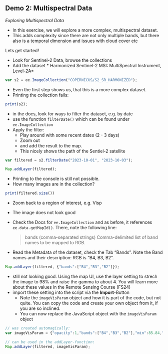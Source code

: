 
## Demo 2: Multispectral Data

*Exploring Multispectral Data*

- In this exercise, we will explore a more complex, multispectral dataset.
- This adds complexity since there are not only multiple bands, but there also is a temporal dimension and issues with cloud cover etc

Lets get started!

- Look for Sentinel-2 Data, browse the collections
- Add the dataset * Harmonized Sentinel-2 MSI: MultiSpectral Instrument, Level-2A*

```js
var s2 = ee.ImageCollection("COPERNICUS/S2_SR_HARMONIZED");
```

- Even the first step shows us, that this is a more complex dataset. 
- Printing the collection fails:

```js
print(s2);
```

- in the docs, look for ways to filter the dataset, e.g. by date
- use the function `filterDate()` which can be found under `ee.ImageCollection`
- Apply the filter:
  - Play around with some recent dates (2 - 3 days) 
  - Zoom out
  - and add the result to the map. 
  - This nicely shows the path of the Sentiel-2 satellite



```js
var filtered = s2.filterDate("2023-10-01", "2023-10-03");

Map.addLayer(filtered);
```

- Printing to the console is still not possible.
- How many images are in the collection?

```js
print(filtered.size())
```

- Zoom back to a region of interest, e.g. Visp
- The image does not look good
- Check the Docs for `ee.ImageCollection` and as before, it references `ee.data.getMapId()`. There, note the following line:

  > bands (comma-separated strings) Comma-delimited list of band names to be mapped to RGB.
- Read the Metadata of the dataset, check the Tab "Bands". Note the Band names and their description: RGB is "B4, B3, B2".

```js
Map.addLayer(filtered, {"bands":["B4","B3","B2"]});
```

- still not looking good. Using the map UI, use the layer setting to strech  the image to 98% and raise the gamma to about 4. You will learn more about these values in the Remote Sensing Course (FS24)
- import these setting into the script via the **Import**-Button
  - Note the `imageVisParam` object and how it is part of the code, but not quite. You can copy the code and create your own object from it, if you are so inclined.
  - You can now replace the JavaScript object with the `imageVisParam` object

```js
// was created automagically:
var imageVisParam = {"opacity":1,"bands":["B4","B3","B2"],"min":85.84,"max":4206.16,"gamma":3.055};

// can be used in the addLayer-function:
Map.addLayer(filtered, imageVisParam);
```






